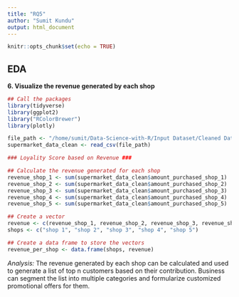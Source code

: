 ```yaml
---
title: "RQ5"
author: "Sumit Kundu"
output: html_document
---
```


```r
knitr::opts_chunk$set(echo = TRUE)
```

## EDA

__6. Visualize the revenue generated by each shop__ <br />

```r
## Call the packages
library(tidyverse)
library(ggplot2)
library("RColorBrewer")
library(plotly)

file_path <- "/home/sumit/Data-Science-with-R/Input Dataset/Cleaned Dataset/Supermarket_DataCleaned.csv"
supermarket_data_clean <- read_csv(file_path)

### Loyality Score based on Revenue ###

## Calculate the revenue generated for each shop
revenue_shop_1 <- sum(supermarket_data_clean$amount_purchased_shop_1)
revenue_shop_2 <- sum(supermarket_data_clean$amount_purchased_shop_2)
revenue_shop_3 <- sum(supermarket_data_clean$amount_purchased_shop_3)
revenue_shop_4 <- sum(supermarket_data_clean$amount_purchased_shop_4)
revenue_shop_5 <- sum(supermarket_data_clean$amount_purchased_shop_5)

## Create a vector 
revenue <- c(revenue_shop_1, revenue_shop_2, revenue_shop_3, revenue_shop_4, revenue_shop_5)
shops <- c("shop 1", "shop 2", "shop 3", "shop 4", "shop 5")

## Create a data frame to store the vectors
revenue_per_shop <- data.frame(shops, revenue)

```

_Analysis:_ The revenue generated by each shop can be calculated and used to generate a list of top n customers based on their contribution. Business can segment the list into multiple categories and formularize customized promotional offers for them. 